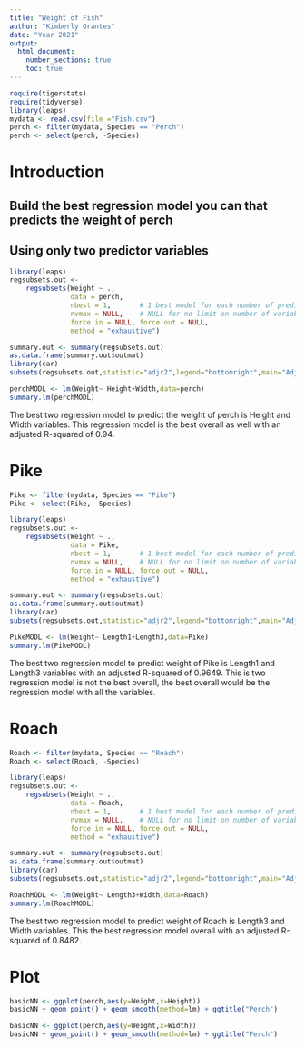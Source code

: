 ```yaml
---
title: "Weight of Fish"
author: "Kimberly Orantes"
date: "Year 2021"
output: 
  html_document:
    number_sections: true
    toc: true
---
```



```r
require(tigerstats)
require(tidyverse)
library(leaps)
mydata <- read.csv(file ="Fish.csv")
perch <- filter(mydata, Species == "Perch")
perch <- select(perch, -Species)
```

# Introduction

<!--In this section you explain what you are trying to show.  Where did the data come from?  What is the research or other question you are trying to answer?!-->

## Build the best regression model you can that predicts the weight of perch
## Using only two predictor variables  

```r
library(leaps)
regsubsets.out <-
    regsubsets(Weight ~ .,
               data = perch,
               nbest = 1,       # 1 best model for each number of predictors
               nvmax = NULL,    # NULL for no limit on number of variables
               force.in = NULL, force.out = NULL,
               method = "exhaustive")

summary.out <- summary(regsubsets.out)
as.data.frame(summary.out$outmat)
library(car)
subsets(regsubsets.out,statistic="adjr2",legend="bottomright",main="Adjusted R^2")
```


```r
perchMODL <- lm(Weight~ Height+Width,data=perch)
summary.lm(perchMODL)
```

The best two regression model to predict the weight of perch is Height and Width variables. This regression model is the best overall as well with an adjusted R-squared of 0.94.  

# Pike

```r
Pike <- filter(mydata, Species == "Pike")
Pike <- select(Pike, -Species)
```


```r
library(leaps)
regsubsets.out <-
    regsubsets(Weight ~ .,
               data = Pike,
               nbest = 1,       # 1 best model for each number of predictors
               nvmax = NULL,    # NULL for no limit on number of variables
               force.in = NULL, force.out = NULL,
               method = "exhaustive")

summary.out <- summary(regsubsets.out)
as.data.frame(summary.out$outmat)
library(car)
subsets(regsubsets.out,statistic="adjr2",legend="bottomright",main="Adjusted R^2")
```

```r
PikeMODL <- lm(Weight~ Length1+Length3,data=Pike)
summary.lm(PikeMODL)
```

The best two regression model to predict weight of Pike is Length1 and Length3 variables with an adjusted R-squared of 0.9649. This is two regression model is not the best overall, the best overall would be the regression model with all the variables.   
  
# Roach

```r
Roach <- filter(mydata, Species == "Roach")
Roach <- select(Roach, -Species)
```

```r
library(leaps)
regsubsets.out <-
    regsubsets(Weight ~ .,
               data = Roach,
               nbest = 1,       # 1 best model for each number of predictors
               nvmax = NULL,    # NULL for no limit on number of variables
               force.in = NULL, force.out = NULL,
               method = "exhaustive")

summary.out <- summary(regsubsets.out)
as.data.frame(summary.out$outmat)
library(car)
subsets(regsubsets.out,statistic="adjr2",legend="bottomright",main="Adjusted R^2")
```

```r
RoachMODL <- lm(Weight~ Length3+Width,data=Roach)
summary.lm(RoachMODL)
```

The best two regression model to predict weight of Roach is Length3 and Width variables. This the best regression model overall with an adjusted R-squared of 0.8482.  
  

# Plot

```r
basicNN <- ggplot(perch,aes(y=Weight,x=Height))
basicNN + geom_point() + geom_smooth(method=lm) + ggtitle("Perch")
```

```r
basicNN <- ggplot(perch,aes(y=Weight,x=Width))
basicNN + geom_point() + geom_smooth(method=lm) + ggtitle("Perch")
```
